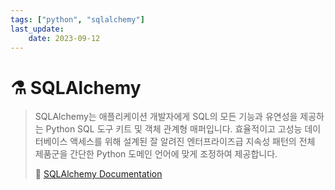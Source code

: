 ```yaml
---
tags: ["python", "sqlalchemy"]
last_update:
    date: 2023-09-12
---
```


# ⚗️ SQLAlchemy

> SQLAlchemy는 애플리케이션 개발자에게 SQL의 모든 기능과 유연성을 제공하는 Python SQL 도구 키트 및 객체 관계형 매퍼입니다. 효율적이고 고성능 데이터베이스 액세스를 위해 설계된 잘 알려진 엔터프라이즈급 지속성 패턴의 전체 제품군을 간단한 Python 도메인 언어에 맞게 조정하여 제공합니다.
>
> 🔗 [SQLAlchemy Documentation](https://www.sqlalchemy.org/)

